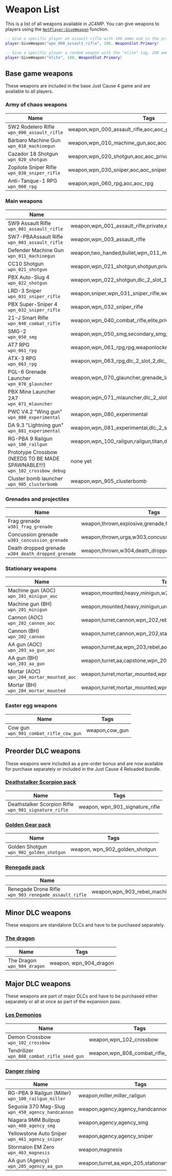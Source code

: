 # Weapon List

This is a list of all weapons available in JC4MP. You can give weapons to players using the [`NetPlayer:GiveWeapon`](/server-api/netplayer) function.

```lua
-- Give a specific player an assault rifle with 100 ammo and in the primary weapon slot
player:GiveWeapon("wpn_000_assault_rifle", 100, WeaponSlot.Primary)

-- Give a specific player a random weapon with the "elite" tag, 100 ammo, and in the primary weapon slot
player:GiveWeapon("elite", 100, WeaponSlot.Primary)
```

## Base game weapons

These weapons are included in the base Just Cause 4 game and are available to all players.

### Army of chaos weapons

| Name | Tags |
| ---- | ----------- |
| SW2 Rodelero Rifle <br/>`wpn_000_assault_rifle` | weapon,wpn_000_assault_rifle,aoc,aoc_private,aoc_gen_frontline |
| Bárbaro Machine Gun <br/>`wpn_010_machinegun` | weapon,wpn_010_machine_gun,aoc,aoc_private,aoc_gen_frontline |
| Cazador 18 Shotgun <br/>`wpn_020_shotgun` | weapon,wpn_020_shotgun,aoc,aoc_private |
| Zopilote Sniper Rifle <br/>`wpn_030_sniper_rifle` | weapon,wpn_030_sniper,aoc,aoc_sniper |
| Anti-Tanque-1 RPG <br/>`wpn_060_rpg` | weapon,wpn_060_rpg,aoc,aoc_rpg |

### Main weapons

| Name | Tags |
| ---- | ----------- |
| SW9 Assault Rifle <br/>`wpn_001_assault_rifle` | weapon,wpn_001_assault_rifle,private,elite,grunt,super_elite,weaponlocker_slot_1,aoc_gen_frontline_t2,dlc_2_slot_1 |
| SW7-PBAAssault Rifle <br/>`wpn_003_assault_rifle` | weapon,wpn_003_assault_rifle |
| Defender Machine Gun <br/>`wpn_011_machinegun` | weapon,two_handed,bullet,wpn_011_machinegun,aoc_gen_frontline_t2,dlc_2_slot_1 |
| CC10 Shotgun <br/>`wpn_021_shotgun` | weapon,wpn_021_shotgun,shotgun,private,elite,weaponlocker_slot_2 |
| PBX Auto-Slug 4 <br/>`wpn_022_shotgun` | weapon,wpn_022_shotgun,dlc_2_slot_1 |
| LRD-3 Sniper <br/>`wpn_031_sniper_rifle` | weapon,sniper,wpn_031_sniper_rifle,weaponlocker_slot_2 |
| PBX Super-Sniper 4 <br/>`wpn_032_sniper_rifle` | weapon,wpn_032_sniper_rifle |
| 21-J Smart Rifle <br/>`wpn_040_combat_rifle` | weapon,wpn_040_combat_rifle,elite,private,weaponlocker_slot_1,aoc_gen_frontline_t2,dlc_2_slot_1 |
| SMG-2 <br/>`wpn_050_smg` | weapon,wpn_050_smg,secondary_smg,ghost,private,elite,shielder,weaponlocker_slot_1,aoc_gen_frontline_t2,dlc_2_slot_1 |
| AT7 RPG <br/>`wpn_061_rpg` | weapon,wpn_061_rpg,rpg,weaponlocker_slot_3,dlc_2_slot_2,dlc_2_slot_3_special |
| ATX-3 RPG <br/>`wpn_063_rpg` | weapon,wpn_063_rpg,dlc_2_slot_2,dlc_2_slot_3_special |
| PGL-6 Grenade Launcher <br/>`wpn_070_glauncher` | weapon,wpn_070_glauncher,grenade_launcher,grenadelauncher,grenadier,weaponlocker_slot_3 |
| PBX Mine Launcher 2A7 <br/>`wpn_071_mlauncher` | weapon,wpn_071_mlauncher,dlc_2_slot_2,dlc_2_slot_3_special |
| PWC V4.2 "Wing gun" <br/>`wpn_080_experimental` | weapon,wpn_080_experimental |
| DA 9.3 "Lightning gun" <br/>`wpn_081_experimental` |weapon,wpn_081_experimental,dlc_2_slot_3,dlc_2_slot_3_special |
| RG-PBA 9 Railgun <br/>`wpn_100_railgun` | weapon,wpn_100_railgun,railgun,titan,dlc_2_slot_3,dlc_2_slot_3_special |
| Prototype Crossbow (NEEDS TO BE MADE SPAWNABLE!!!) <br/>`wpn_102_crossbow_debug` | none yet |
| Cluster bomb launcher <br/>`wpn_905_clusterbomb` | weapon,wpn_905_clusterbomb |

### Grenades and projectiles

| Name | Tags |
| ---- | ----------- |
| Frag grenade <br/>`w301_frag_grenade` | weapon,thrown,explosive,grenade,frag,urga,w301 |
| Concussion grenade <br/>`w303_concussion_grenade` | weapon,thrown,urga,w303,concussion,concussion_grenade |
| Death dropped grenade <br/>`w304_death_dropped_grenade` | weapon,thrown,w304,death_dropped_grenade |

### Stationary weapons

| Name | Tags |
| ---- | ----------- |
| Machine gun (AOC) <br/>`wpn_201_minigun_aoc` | weapon,mounted,heavy,minigun,w201,wpn_201,rebel,aoc,stationary |
| Machine gun (BH) <br/>`wpn_201_minigun` | weapon,mounted,heavy,minigun,urga,vulcan,w201,wpn_201,stationary |
| Cannon (AOC) <br/>`wpn_202_cannon_aoc` | weapon,turret,cannon,wpn_202,rebel,aoc,stationary |
| Cannon (BH) <br/>`wpn_202_cannon` | weapon,turret,cannon,wpn_202,stationary |
| AA gun (AOC) <br/>`wpn_203_aa_gun_aoc` | weapon,turret,aa,wpn_203,rebel,aoc,stationary |
| AA gun (BH) <br/>`wpn_203_aa_gun` | weapon,turret,aa,capstone,wpn_203,stationary |
| Mortar (AOC) <br/>`wpn_204_mortar_mounted_aoc` | weapon,turret,mortar_mounted,wpn_204,rebel,aoc,stationary |
| Mortar (BH) <br/>`wpn_204_mortar_mounted` | weapon,turret,mortar_mounted,wpn_204,stationary |

### Easter egg weapons

| Name | Tags |
| ---- | ----------- |
| Cow gun <br/>`wpn_901_combat_rifle_cow_gun` | weapon,cow_gun |

## Preorder DLC weapons

These weapons were included as a pre-order bonus and are now available for purchase separately or included in the Just Cause 4 Reloaded bundle.

### [Deathstalker Scorpion pack](https://store.steampowered.com/app/868420/Just_Cause_4_Deathstalker_Scorpion_Pack/)

| Name | Tags |
| ---- | ----------- |
| Deathstalker Scorpion Rifle <br/>`wpn_901_signature_rifle` | weapon, wpn_901_signature_rifle |

### [Golden Gear pack](https://store.steampowered.com/app/868423/Just_Cause_4_Golden_Gear_Pack/)

| Name | Tags |
| ---- | ----------- |
| Golden Shotgun <br/>`wpn_902_golden_shotgun` | weapon, wpn_902_golden_shotgun |

### [Renegade pack](https://store.steampowered.com/app/868429/Just_Cause_4_Renegade_Pack/)

| Name | Tags |
| ---- | ----------- |
| Renegade Drone Rifle <br/>`wpn_903_renegade_assault_rifle` | weapon,wpn_903_rebel_machinegun,wpn_903_renegade_assault_rifle |

## Minor DLC weapons

These weapons are standalone DLCs and have to be purchased separately.

### [The dragon](https://store.steampowered.com/app/1028920/Just_Cause_4_The_Dragon/)

| Name | Tags |
| ---- | ----------- |
| The Dragon <br/>`wpn_904_dragon` | weapon, wpn_904_dragon |

## Major DLC weapons

These weapons are part of major DLCs and have to be purchased either separately or all at once as part of the expansion pass.

### [Los Demonios](https://store.steampowered.com/app/972351/Just_Cause_4_Los_Demonios/)

| Name | Tags |
| ---- | ----------- |
| Demon Crossbow <br/>`wpn_102_crossbow` | weapon,wpn_102_crossbow |
| Tendrilizer <br/>`wpn_808_combat_rifle_seed_gun` | weapon,wpn_808_combat_rifle_seed_gun |

### [Danger rising](https://store.steampowered.com/app/972350/Just_Cause_4_Danger_Rising/)

| Name | Tags |
| ---- | ----------- |
| RG-PBA 9 Railgun (Miller) <br/>`wpn_100_railgun_miller` | weapon,miller,miller_railgun |
| Seguoia 370 Mag-Slug <br/>`wpn_450_agency_handcannon` | weapon,agency,agency_handcannon,agency_pistol |
| Niagara 9MM Bullpup <br/>`wpn_460_agency_smg` | weapon,agency,agency_smg |
| Yellowstone Auto Sniper <br/>`wpn_461_agency_sniper` | weapon,agency,agency_sniper |
| Stormalon EM Zero <br/>`wpn_463_magnesis` | weapon,magnesis | 
| AA gun (Agency) <br/>`wpn_205_agency_aa_gun` | weapon,turret,aa,wpn_205,stationary |
